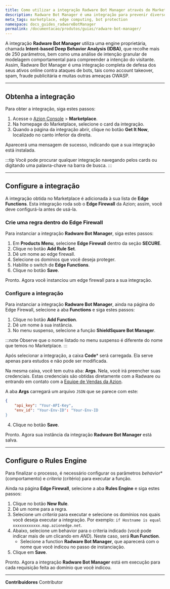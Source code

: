 ```yaml
---
title: Como utilizar a integração Radware Bot Manager através do Marketplace da Azion
description: Radware Bot Manager é uma integração para prevenir diversos ataques online.
meta_tags: marketplace, edge computing, bot protection
namespace: docs_guides_radwareBotManager
permalink: /documentacao/produtos/guias/radware-bot-manager/
---
```


A integração **Radware Bot Manager** utiliza uma engine proprietária, chamada **Intent-based Deep Behavior Analysis (IDBA)**, que recolhe mais de 250 parâmetros, bem como uma análise de intenção granular de modelagem comportamental para compreender a intenção do visitante. Assim, Radware Bot Manager é uma integração completa de defesa dos seus ativos online contra ataques de bots, tais como account takeover, spam, fraude publicitária e muitas outras ameaças OWASP.

---

## Obtenha a integração

Para obter a integração, siga estes passos:

1. Acesse o [Azion Console](/pt-br/documentacao/produtos/guias/como-acessar-o-rtm/) > **Marketplace**.
2. Na homepage do Marketplace, selecione o card da integração.
3. Quando a página da integração abrir, clique no botão **Get It Now**, localizado no canto inferior da direita.

Aparecerá uma mensagem de sucesso, indicando que a sua integração está instalada.

:::tip
Você pode procurar qualquer integração navegando pelos cards ou digitando uma palavra-chave na barra de busca.
:::

---

## Configure a integração

A integração obtida no Marketplace é adicionada à sua lista de **Edge Functions**. Esta integração roda sob o **Edge Firewall** da Azion; assim, você deve configurá-la antes de usá-la.

### Crie uma regra dentro do Edge Firewall

Para instanciar a integração **Radware Bot Manager**, siga estes passos:

1. Em **Products Menu**, selecione **Edge Firewall** dentro da seção **SECURE**.
2. Clique no botão **Add Rule Set**.
3. Dê um nome ao edge firewall.
4. Selecione os domínios que você deseja proteger.
5. Habilite o switch de **Edge Functions**.
6. Clique no botão **Save**.

Pronto. Agora você instanciou um edge firewall para a sua integração.

### Configure a integração

Para instanciar a integração **Radware Bot Manager**, ainda na página do Edge Firewall, selecione a aba **Functions** e siga estes passos:

1. Clique no botão **Add Function**.
2. Dê um nome à sua instância.
3. No menu suspenso, selecione a função **ShieldSquare Bot Manager**.

:::note
Observe que o nome listado no menu suspenso é diferente do nome que temos no Marketplace.
:::

Após selecionar a integração, a caixa **Code*** será carregada. Ela serve apenas para estudos e não pode ser modificada.

Na mesma caixa, você tem outra aba: **Args**. Nela, você irá preencher suas credenciais. Estas credenciais são obtidas diretamente com a Radware ou entrando em contato com a [Equipe de Vendas da Azion](https://www.azion.com/pt-br/contate-vendas/).

A aba **Args** carregará um arquivo `JSON` que se parece com este:

```json
{
    "api_key": "Your-API-Key",
    "env_id": "Your-Env-ID": "Your-Env-ID
}
```

4. Clique no botão **Save**.

Pronto. Agora sua instância da integração **Radware Bot Manager** está salva.

---

## Configure o Rules Engine

Para finalizar o processo, é necessário configurar os parâmetros *behavior** (comportamento) e *criteria* (critério) para executar a função.

Ainda na página **Edge Firewall**, selecione a aba **Rules Engine** e siga estes passos:

1. Clique no botão **New Rule**.
2. Dê um nome para a regra.
3. Selecione um *criteria* para executar e selecione os domínios nos quais você deseja executar a integração. Por exemplo: `if Hostname is equal xxxxxxxxxxxx.map.azionedge.net`.
4. Abaixo, selecione um behavior para o criteria indicado (você pode indicar mais de um clicando em *AND*). Neste caso, será **Run Function**.
    - Selecione a function **Radware Bot Manager**, que aparecerá com o nome que você indicou no passo de instanciação.
5. Clique em **Save**.

Pronto. Agora a integração **Radware Bot Manager** está em execução para cada requisição feita ao domínio que você indicou.





---


**Contribuidores** <ContributorList>Contributor</ContributorList>
